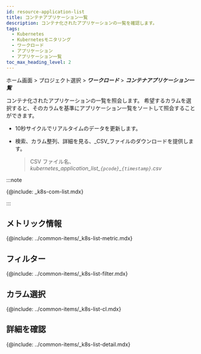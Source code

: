 ```yaml
---
id: resource-application-list
title: コンテナアプリケーション一覧
description: コンテナ化されたアプリケーションの一覧を確認します。
tags:
  - Kubernetes
  - Kubernetesモニタリング
  - ワークロード
  - アプリケーション
  - アプリケーション一覧
toc_max_heading_level: 2
---
```


ホーム画面 > プロジェクト選択 > **_ワークロード_** > **_コンテナアプリケーション一覧_**

コンテナ化されたアプリケーションの一覧を照会します。 希望するカラムを選択すると、そのカラムを基準にアプリケーション一覧をソートして照会することができます。 

<ImgLang img='k8s-app-list.png' desc='アプリケーションリスト' />

- 10秒サイクルでリアルタイムのデータを更新します。

- 検索、カラム整列、詳細を見る、_CSV_ファイルのダウンロードを提供します。

  > CSV ファイル名、_kubernetes_application_list\_`{pcode}`\_`{timestamp}`.csv_

:::note 

{@include: _k8s-com-list.mdx} 

:::

## メトリック情報

{@include: ../common-items/_k8s-list-metric.mdx}

## フィルター

{@include: ../common-items/_k8s-list-filter.mdx}

## カラム選択

{@include: ../common-items/_k8s-list-cl.mdx}

## 詳細を確認

{@include: ../common-items/_k8s-list-detail.mdx}
 

